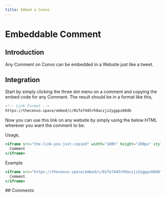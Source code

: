 ```yaml
---
title: Embed a Convo
---
```



# Embeddable Comment

## Introduction

Any Comment on Convo can be embedded in a Website just like a tweet.

## Integration

Start by simply clicking the three dot menu on a comment and copying the embed code for any Comment. The result should be in a format like this,


```html
<!-- Link Format -->
https://theconvo.space/embed/c/01fe7445rh9aczjz2ygppz60db
```

Now you can use this link on any website by simply using the below HTML wherever you want the comment to be.

Usage,
<CodeBox>

```jsx
<iframe src="the-link-you-just-copied" width="100%" height="200px" style="border: none;">
  Comment
</iframe>
```

</CodeBox>

Example
<CodeBox>

```jsx
<iframe src="https://theconvo.space/embed/c/01fe7445rh9aczjz2ygppz60db" width="100%" height="200px" style="border: none;">
  Comment
</iframe>
```

</CodeBox>
## Comments
<CommentBox threadId="embeddable-comment"/>

